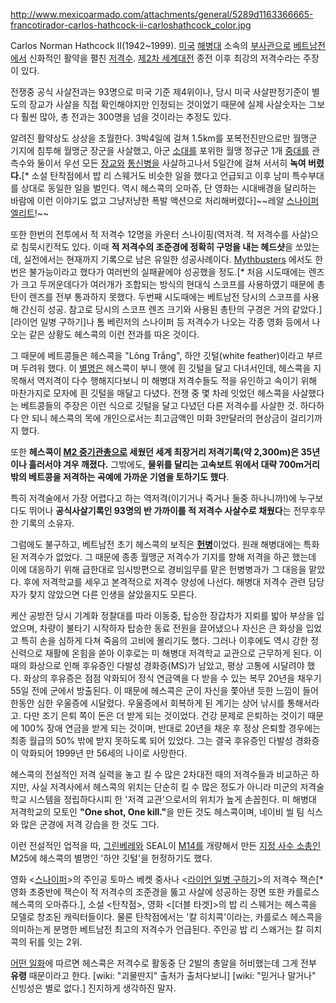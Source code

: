 http://www.mexicoarmado.com/attachments/general/5289d1163366665-francotirador-carlos-hathcock-ii-carloshathcock_color.jpg

Carlos Norman Hathcock II(1942~1999). [[미국]] [[해병대]] 소속의 [[부사관]]으로 [[베트남전]]에서 신화적인 활약을 펼친 [[저격수]]. [[제2차 세계대전]] 종전 이후 최강의 저격수라는 주장이 있다. 

전쟁중 공식 사살전과는 93명으로 미국 기준 제4위이나, 당시 미국 사살판정기준이 별도의 장교가 사살을 직접 확인해야지만 인정되는 것이었기 때문에 실제 사살숫자는 그보다 훨씬 많아, 총 전과는 300명을 넘을 것이라는 추정도 있다. 

알려진 활약상도 상상을 초월한다. 3박4일에 걸쳐 1.5km를 포복전진만으로만 월맹군 기지에 침투해 월맹군 장군을 사살했고, 아군 [[소대]]를 포위한 월맹 정규군 1개 [[중대]]를 관측수와 둘이서 우선 모든 [[장교]]와 [[통신병]]을 사살하고나서 5일간에 걸쳐 서서히 '''녹여 버렸다.'''[* 소설 탄착점에서 밥 리 스웨거도 비슷한 일을 했다고 언급되고 이후 남미 특수부대를 상대로 동일한 일을 벌인다. 역시 헤스콕의 오마쥬, 단 영화는 시대배경을 달리하는 바람에 이런 이야기도 없고 그냥저냥한 폭발 액션으로 처리해버렸다]~~레알 [[스나이퍼 엘리트]]!~~

또한 한번의 전투에서 적 저격수 12명을 카운터 스나이핑(역저격. 적 저격수를 사살)으로 침묵시킨적도 있다. 이때 '''적 저격수의 조준경에 정확히 구멍을 내는 헤드샷'''을 쏘았는데, 실전에서는 현재까지 기록으로 남은 유일한 성공사례이다. [[Mythbusters]] 에서도 한번은 불가능이라고 했다가 여러번의 실패끝에야 성공했을 정도.[* 처음 시도때에는 렌즈가 크고 두꺼운데다가 여러개가 조합되는 방식의 현대식 스코프를 사용하였기 때문에 총탄이 렌즈를 전부 통과하지 못했다. 두번째 시도때에는 베트남전 당시의 스코프를 사용해 간신히 성공. 참고로 당시의 스코프 렌즈 크기와 사용된 총탄의 구경은 거의 같았다.] [라이언 일병 구하기]나 톰 베린저의 스나이퍼 등 저격수가 나오는 각종 영화 등에서 나오는 같은 상황도 헤스콕의 이런 전과를 따온 것이다.

그 때문에 베트콩들은 헤스콕을 "Lông Trắng", 하얀 깃털(white feather)이라고 부르며 두려워 했다. 이 [[별명]]은 헤스콕이 부니 햇에 흰 깃털을 달고 다녀서인데, 헤스콕을 지목해서 역저격이 다수 행해지다보니 미 해병대 저격수들도 적을 유인하고 속이기 위해 마찬가지로 모자에 흰 깃털을 매달고 다녔다. 전쟁 중 몇 차레 잇었던 헤스콕을 사살했다는 베트콩들의 주장은 이런 식으로 깃털을 달고 다녔던 다른 저격수를 사살한 것. 하다하다 안 되니 헤스콕의 목에 개인으로서는 최고금액인 미화 3만달러의 현상금이 걸리기까지 했다. 

또한 '''헤스콕이 [[M2 중기관총]]으로 세웠던 세계 최장거리 저격기록(약 2,300m)은 35년이나 흘러서야 겨우 깨졌다.''' 그밖에도, '''물위를 달리는 고속보트 위에서 대략 700m거리밖의 베트콩을 저격하는 곡예에 가까운 기염을 토하기도 했다'''.

특히 저격술에서 가장 어렵다고 하는 역저격(이기거나 죽거나 둘중 하나니까!)에 누구보다도 뛰어나 '''공식사살기록인 93명의 반 가까이를 적 저격수 사살수로 채웠다'''는 전무후무한 기록의 소유자.

그럼에도 불구하고, 베트남전 초기 헤스콕의 보직은 '''[[헌병]]'''이었다. 원래 해병대에는 특화된 저격수가 없었다. 그 때문에 종종 월맹군 저격수가 기지를 향해 저격을 하곤 했는데 이에 대응하기 위해 급한대로 임시방편으로 경비임무를 맡은 헌병병과가 그 대응을 맡았다. 후에 저격학교를 세우고 본격적으로 저격수 양성에 나선다. 해병대 저격수 관련 담당자가 찾지 않았으면 다른 인생을 살았을지도 모른다.

케산 공방전 당시 기계화 정찰대를 따라 이동중, 탑승한 장갑차가 지뢰를 밟아 부상을 입었으며, 차량이 불타기 시작하자 탑승한 동료 전원을 끌어냈으나 자신은 큰 화상을 입었고 특히 손을 심하게 다쳐 죽음의 고비에 몰리기도 했다. 그러나 이후에도 역시 강한 정신력으로 재활에 온힘을 쏟아 이후로는 미 해병대 저격학교 교관으로 근무하게 된다. 이때의 화상으로 인해 후유증인 다발성 경화증(MS)가 남았고, 평상 고통에 시달려야 했다. 화상의 후유증은 점점 악화되어 정식 연금액을 다 받을 수 있는 복무 20년을 채우기 55일 전에 군에서 방출된다. 이 때문에 헤스콕은 군이 자신을 쫓아낸 듯한 느낌이 들어 한동안 심한 우울증에 시달렸다. 우울증에서 회복하게 된 계기는 상어 낚시를 통해서라고. 다만 조기 은퇴 쪽이 돈은 더 받게 되는 것이었다. 건강 문제로 은퇴하는 것이기 때문에 100% 장애 연금을 받게 되는 것이며, 반대로 20년을 채운 후 정상 은퇴할 경우에는 최종 월급의 50% 밖에 받지 못하도록 되어 있었다. 그는 결국 후유증인 다발성 경화증이 악화되어  1999년 만 56세의 나이로 사망한다.

헤스콕의 전설적인 저격 실력을 놓고 킬 수 많은 2차대전 때의 저격수들과 비교하곤 하지만, 사실 저격사에서 헤스콕의 위치는 단순히 킬 수 많은 정도가 아니라 미군의 저격술 학교 시스템을 정립하다시피 한 '저격 교관'으로서의 위치가 높게 손꼽힌다. 미 해병대 저격학교의 모토인 '''"One shot, One kill."'''을 만든 것도 헤스콕이며, 네이비 씰 팀 식스와 많은 군경에 저격 강습을 한 것도 그다.

이런 전설적인 업적을 따, [[그린베레]]와 SEAL이 [[M14]]를 개량해서 만든 [[지정 사수 소총]]인 M25에 헤스콕의 별명인 '하얀 깃털'을 헌정하기도 했다.

영화 <[[스나이퍼]]>의 주인공 토마스 베켓 중사나 <[[라이언 일병 구하기]]>의 저격수 잭슨[* 영화 초중반에 잭슨이 적 저격수의 조준경을 뚫고 사살에 성공하는 장면 또한 카를로스 헤스콕의 오마쥬다.], 소설 <탄착점>, 영화 <[더블 타겟]>의 밥 리 스웨거는 헤스콕을 모델로 창조된 캐릭터들이다. 물론 탄착점에서는 '칼 히치콕'이라는, 카를로스 헤스콕을 의미하는게 분명한 베트남전 최고의 저격수가 언급된다. 주인공 밥 리 스왜거는 칼 히치콕의 뒤를 잇는 2위.

[http://www.ddangi.com/1-1207.html 어떤 일화]에 따르면 헤스콕은 저격수로 활동중 단 2발의 총알을 허비했는데 그게 전부 '''유령''' 때문이라고 한다. [wiki: "괴물딴지" 출처가 출처다보니] [wiki: "믿거나 말거나" 신빙성은 별로 없다.] 진지하게 생각하진 말자.
